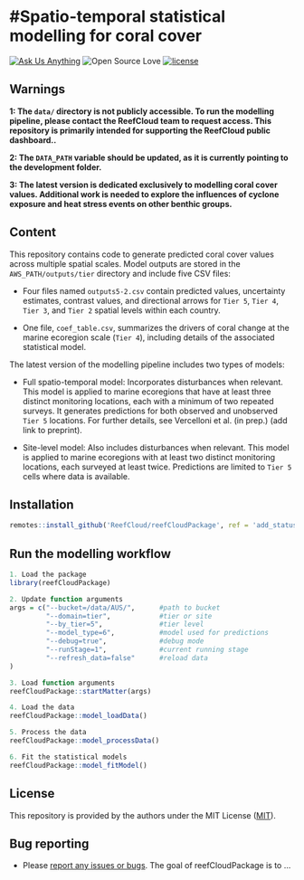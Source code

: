 #Spatio-temporal statistical modelling for coral cover 
=========================================================================================

<!-- badges: start -->

[![Ask Us Anything][0a]][0b]
![Open Source Love][0c]
[![license](https://img.shields.io/badge/license-MIT%20+%20file%20LICENSE-lightgrey.svg)](https://choosealicense.com/)

[0a]: https://img.shields.io/badge/Ask%20us-anything-1abc9c.svg
[0b]: https://github.com/open-aims/bcs_mixing_model/issues/new
[0c]: https://badges.frapsoft.com/os/v2/open-source.svg?v=103

<!-- badges: end -->

## Warnings

**1: The `data/` directory is not publicly accessible. To run the modelling pipeline, please contact the ReefCloud team to request access. This repository is primarily intended for supporting the ReefCloud public dashboard..**

**2: The `DATA_PATH` variable should be updated, as it is currently pointing to the development folder.**

**3: The latest version is dedicated exclusively to modelling coral cover values. Additional work is needed to explore the influences of cyclone exposure and heat stress events on other benthic groups.**

## Content 

This repository contains code to generate predicted coral cover values across multiple spatial scales. Model outputs are stored in the `AWS_PATH/outputs/tier` directory and include five CSV files:

* Four files named `outputs5-2.csv` contain predicted values, uncertainty estimates, contrast values, and directional arrows for `Tier 5`, `Tier 4`, `Tier 3`, and `Tier 2` spatial levels within each country.

* One file, `coef_table.csv`, summarizes the drivers of coral change at the marine ecoregion scale (`Tier 4`), including details of the associated statistical model.

The latest version of the modelling pipeline includes two types of models:

* Full spatio-temporal model: Incorporates disturbances when relevant. This model is applied to marine ecoregions that have at least three distinct monitoring locations, each with a minimum of two repeated surveys. It generates predictions for both observed and unobserved `Tier 5` locations. For further details, see Vercelloni et al. (in prep.) (add link to preprint).

* Site-level model: Also includes disturbances when relevant. This model is applied to marine ecoregions with at least two distinct monitoring locations, each surveyed at least twice. Predictions are limited to `Tier 5` cells where data is available.


## Installation

```r
remotes::install_github('ReefCloud/reefCloudPackage', ref = 'add_status', force = TRUE, dependencies = FALSE)
```

## Run the modelling workflow 

```r
1. Load the package
library(reefCloudPackage)

2. Update function arguments 
args = c("--bucket=/data/AUS/",      #path to bucket
         "--domain=tier",            #tier or site
         "--by_tier=5",              #tier level
         "--model_type=6",           #model used for predictions
         "--debug=true",             #debug mode
         "--runStage=1",             #current running stage
         "--refresh_data=false"      #reload data
)

3. Load function arguments
reefCloudPackage::startMatter(args)

4. Load the data
reefCloudPackage::model_loadData()

5. Process the data
reefCloudPackage::model_processData()

6. Fit the statistical models
reefCloudPackage::model_fitModel()
```

## License
This repository is provided by the authors under the MIT License ([MIT](http://opensource.org/licenses/MIT)).

## Bug reporting
* Please [report any issues or bugs](https://github.com/ReefCloud/reefCloudPackage/issues).
The goal of reefCloudPackage is to ...


